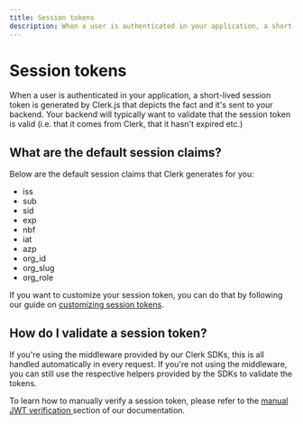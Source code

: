 ```yaml
---
title: Session tokens
description: When a user is authenticated in your application, a short-lived session token is generated by Clerk.js that depicts the fact and it's sent to your backend. Your backend will typically want to validate that the session token is valid (i.e. that it comes from Clerk, that it hasn't expired etc.)
---
```


# Session tokens

When a user is authenticated in your application, a short-lived session token is generated by Clerk.js that depicts the fact and it's sent to your backend. Your backend will typically want to validate that the session token is valid (i.e. that it comes from Clerk, that it hasn't expired etc.)

## What are the default session claims?

Below are the default session claims that Clerk generates for you:

* iss
* sub
* sid
* exp
* nbf
* iat
* azp
* org_id
* org_slug
* org_role

If you want to customize your session token, you can do that by following our guide on [customizing session tokens](/docs/backend-requests/making/custom-session-token).

## How do I validate a session token?

If you're using the middleware provided by our Clerk SDKs, this is all handled automatically in every request. If you're not using the middleware, you can still use the respective helpers provided by the SDKs to validate the tokens.

To learn how to manually verify a session token, please refer to the [manual JWT verification ](/docs/advanced-usage/manual-jwt) section of our documentation.
